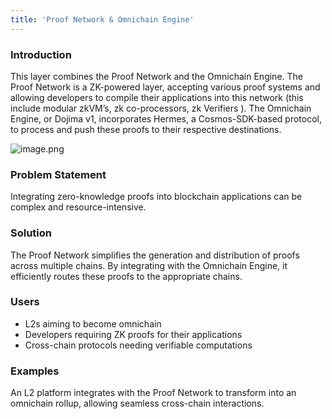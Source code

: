 ```yaml
---
title: 'Proof Network & Omnichain Engine'
---
```


### **Introduction**

This layer combines the Proof Network and the Omnichain Engine. The Proof Network is a ZK-powered layer, accepting various proof systems and allowing developers to compile their applications into this network (this include modular zkVM’s, zk co-processors, zk Verifiers ). The Omnichain Engine, or Dojima v1, incorporates Hermes, a Cosmos-SDK-based protocol, to process and push these proofs to their respective destinations.

![image.png](/images/proof-network.png)

### **Problem Statement**

Integrating zero-knowledge proofs into blockchain applications can be complex and resource-intensive.

### **Solution**

The Proof Network simplifies the generation and distribution of proofs across multiple chains. By integrating with the Omnichain Engine, it efficiently routes these proofs to the appropriate chains.

### **Users**

- L2s aiming to become omnichain
- Developers requiring ZK proofs for their applications
- Cross-chain protocols needing verifiable computations

### **Examples**

An L2 platform integrates with the Proof Network to transform into an omnichain rollup, allowing seamless cross-chain interactions.